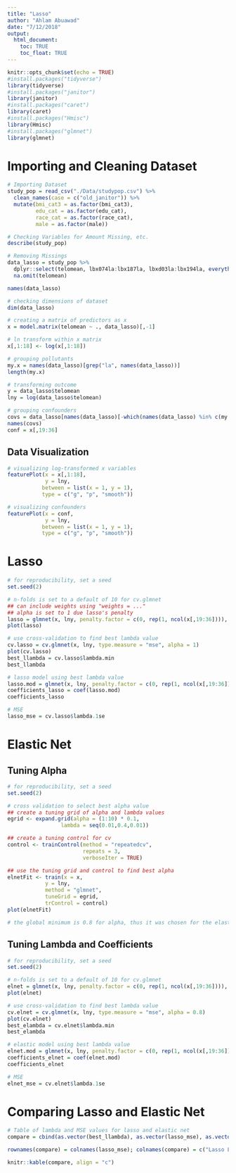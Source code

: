 ```yaml
---
title: "Lasso"
author: "Ahlam Abuawad"
date: "7/12/2018"
output: 
  html_document:
    toc: TRUE
    toc_float: TRUE
---
```


```r
knitr::opts_chunk$set(echo = TRUE)
#install.packages("tidyverse")
library(tidyverse)
#install.packages("janitor")
library(janitor)
#install.packages("caret")
library(caret)
#install.packages("Hmisc")
library(Hmisc)
#install.packages("glmnet")
library(glmnet)
```

# Importing and Cleaning Dataset

```r
# Importing Dataset
study_pop = read_csv("./Data/studypop.csv") %>% 
  clean_names(case = c("old_janitor")) %>% 
  mutate(bmi_cat3 = as.factor(bmi_cat3),
         edu_cat = as.factor(edu_cat),
         race_cat = as.factor(race_cat),
         male = as.factor(male)) 

# Checking Variables for Amount Missing, etc.
describe(study_pop)

# Removing Missings
data_lasso = study_pop %>% 
  dplyr::select(telomean, lbx074la:lbx187la, lbxd03la:lbx194la, everything(), -seqn) %>% 
  na.omit(telomean)

names(data_lasso)

# checking dimensions of dataset
dim(data_lasso)

# creating a matrix of predictors as x
x = model.matrix(telomean ~ ., data_lasso)[,-1]

# ln transform within x matrix
x[,1:18] <- log(x[,1:18])

# grouping pollutants
my.x = names(data_lasso)[grep("la", names(data_lasso))]
length(my.x)

# transforming outcome
y = data_lasso$telomean
lny = log(data_lasso$telomean)

# grouping confounders
covs = data_lasso[names(data_lasso)[-which(names(data_lasso) %in% c(my.x, "telomean", "seqn"))]]
names(covs)
conf = x[,19:36]
```

## Data Visualization

```r
# visualizing log-transformed x variables
featurePlot(x = x[,1:18],
            y = lny,
           between = list(x = 1, y = 1), 
           type = c("g", "p", "smooth"))

# visualizing confounders
featurePlot(x = conf,
            y = lny,
           between = list(x = 1, y = 1), 
           type = c("g", "p", "smooth"))
```

# Lasso

```r
# for reproducibility, set a seed
set.seed(2)

# n-folds is set to a default of 10 for cv.glmnet
## can include weights using "weights = ..."
## alpha is set to 1 due lasso's penalty
lasso = glmnet(x, lny, penalty.factor = c(0, rep(1, ncol(x[,19:36]))), alpha = 1)
plot(lasso)

# use cross-validation to find best lambda value
cv.lasso = cv.glmnet(x, lny, type.measure = "mse", alpha = 1)
plot(cv.lasso)
best_llambda = cv.lasso$lambda.min
best_llambda

# lasso model using best lambda value
lasso.mod = glmnet(x, lny, penalty.factor = c(0, rep(1, ncol(x[,19:36]))), alpha = 1, lambda = best_llambda)
coefficients_lasso = coef(lasso.mod)
coefficients_lasso

# MSE
lasso_mse = cv.lasso$lambda.1se
```

# Elastic Net

## Tuning Alpha

```r
# for reproducibility, set a seed
set.seed(2)

# cross validation to select best alpha value
## create a tuning grid of alpha and lambda values
egrid <- expand.grid(alpha = (1:10) * 0.1, 
                 lambda = seq(0.01,0.4,0.01))

## create a tuning control for cv
control <- trainControl(method = "repeatedcv", 
                        repeats = 3, 
                        verboseIter = TRUE)

## use the tuning grid and control to find best alpha
elnetFit <- train(x = x, 
            y = lny,
            method = "glmnet",
            tuneGrid = egrid,
            trControl = control)
plot(elnetFit)

# the global minimum is 0.8 for alpha, thus it was chosen for the elastic net
```

## Tuning Lambda and Coefficients

```r
# for reproducibility, set a seed
set.seed(2)

# n-folds is set to a default of 10 for cv.glmnet
elnet = glmnet(x, lny, penalty.factor = c(0, rep(1, ncol(x[,19:36]))), alpha = 0.8)
plot(elnet)

# use cross-validation to find best lambda value
cv.elnet = cv.glmnet(x, lny, type.measure = "mse", alpha = 0.8)
plot(cv.elnet)
best_elambda = cv.elnet$lambda.min
best_elambda

# elastic model using best lambda value
elnet.mod = glmnet(x, lny, penalty.factor = c(0, rep(1, ncol(x[,19:36]))), alpha = 0.8, lambda = best_elambda)
coefficients_elnet = coef(elnet.mod)
coefficients_elnet

# MSE
elnet_mse = cv.elnet$lambda.1se
```

# Comparing Lasso and Elastic Net

```r
# Table of lambda and MSE values for lasso and elastic net
compare = cbind(as.vector(best_llambda), as.vector(lasso_mse), as.vector(best_elambda), as.vector(elnet_mse))

rownames(compare) = colnames(lasso_mse); colnames(compare) = c("Lasso Lambda", "Lasso MSE", "Elastic Lambda", "Elastic Net MSE")

knitr::kable(compare, align = "c")
```